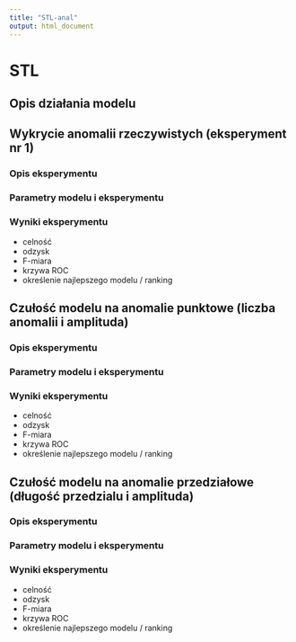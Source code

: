```yaml
---
title: "STL-anal"
output: html_document
---
```


# STL

## Opis działania modelu 

## Wykrycie anomalii rzeczywistych (eksperyment nr 1)

### Opis eksperymentu 

### Parametry modelu i eksperymentu

### Wyniki eksperymentu

- celność
- odzysk
- F-miara
- krzywa ROC
- określenie najlepszego modelu / ranking

## Czułość modelu na anomalie punktowe (liczba anomalii i amplituda)

### Opis eksperymentu

### Parametry modelu i eksperymentu

### Wyniki eksperymentu

- celność
- odzysk
- F-miara
- krzywa ROC
- określenie najlepszego modelu / ranking

## Czułość modelu na anomalie przedziałowe (długość przedzialu i amplituda)

### Opis eksperymentu

### Parametry modelu i eksperymentu

### Wyniki eksperymentu

- celność
- odzysk
- F-miara
- krzywa ROC
- określenie najlepszego modelu / ranking

